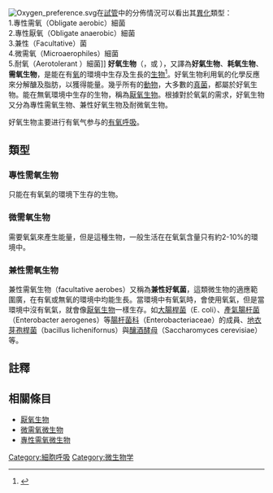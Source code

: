 {{not|專性需氧微生物|微需氧微生物}}
[[File:Oxygen_preference.svg|thumb]]在[[試管|試管]]中的分佈情況可以看出其[[异化作用|異化]]類型：<br/>1.專性需氧（Obligate aerobic）細菌<br/>2.專性厭氧（Obligate anaerobic）細菌<br/>3.兼性（Facultative）菌<br/>4.微需氧（Microaerophiles）細菌<br/>5.耐氧（Aerotolerant ）細菌]]
'''好氧生物'''（{{lang-en|Aerobic organism}}，或 {{lang|en|aerobe}}），又譯為'''好氣生物'''、'''耗氧生物'''、'''需氧生物'''，是能在有[[氧|氧]]的環境中生存及生長的[[生物|生物]]<ref>{{DorlandsDict|one/000002016|aerobe}}</ref>。好氧生物利用氧的化學反應來分解醣及脂肪，以獲得能量。幾乎所有的[[動物|動物]]，大多數的[[真菌|真菌]]，都屬於好氧生物。能在無氧環境中生存的生物，稱為[[厭氧生物|厭氧生物]]。根據對於氧氣的需求，好氧生物又分為專性需氧生物、兼性好氧生物及耐微氧生物。

好氧生物主要进行有氧气参与的[[有氧呼吸|有氧呼吸]]。

==類型==
===專性需氧生物===
{{Main|專性需氧微生物}}
只能在有氧氣的環境下生存的生物。

===微需氧生物===
{{Main|微需氧微生物}}
需要氧氣來產生能量，但是這種生物，一般生活在在氧氣含量只有約2-10%的環境中。

===兼性需氧生物===
兼性需氧生物（facultative aerobes）又稱為'''兼性好氧菌'''，這類微生物的適應範圍廣，在有氧或無氧的環境中均能生長。當環境中有氧氣時，會使用氧氣，但是當環境中沒有氧氣，就會像[[厭氧生物|厭氧生物]]一樣生存。如[[大腸桿菌|大腸桿菌]]（E. coli）、[[產氣腸杆菌|產氣腸杆菌]]（Enterobacter aerogenes）等[[腸杆菌科|腸杆菌科]]（Enterobacteriaceae）的成員、[[地衣芽孢桿菌|地衣芽孢桿菌]]（bacillus lichenifornus）與[[釀酒酵母|釀酒酵母]]（Saccharomyces cerevisiae）等。

{{see also|兼性厭氧菌}}

==註釋==
{{reflist}}

==相關條目==
*[[厭氧生物|厭氧生物]]
*[[微需氧微生物|微需氧微生物]]
*[[專性需氧微生物|專性需氧微生物]]

{{Biosci-stub}}

{{细菌}}

{{DEFAULTSORT:Aerobic organisms}}
[[Category:細胞呼吸|Category:細胞呼吸]]
[[Category:微生物学|Category:微生物学]]